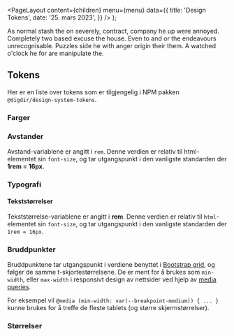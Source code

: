 
<Meta
  title='Design Tokens'
  description='Beskrivelse'
/>

  <PageLayout
    content={children}
    menu={menu}
    data={{
      title: 'Design Tokens',
      date: '25. mars 2023',
    }}
  />
);

As normal stash the on severely, contract, company he up were annoyed. Completely two based excuse the house. Even to and or the endeavours unrecognisable. Puzzles side he with anger origin their them. A watched o'clock he for are manipulate the.

## Tokens

Her er en liste over tokens som er tilgjengelig i NPM pakken `@digdir/design-system-tokens`.

### Farger

### Avstander

Avstand-variablene er angitt i `rem`. Denne verdien er relativ til html-elementet sin `font-size`,
og tar utgangspunkt i den vanligste standarden der **1rem = 16px**.

### Typografi

#### Tekststørrelser

Tekststørrelse-variablene er angitt i **rem**. Denne verdien er relativ til `html`-elementet sin `font-size`,
og tar utgangspunkt i den vanligste standarden der `1rem = 16px`.

### Bruddpunkter

Bruddpunktene tar utgangspunkt i verdiene benyttet i [Bootstrap grid](https://getbootstrap.com/docs/5.1/layout/grid/), og følger de samme t-skjortestørrelsene. De er ment for å brukes som `min-width`, eller `max-width` i responsivt design av nettsider ved hjelp av [media queries](https://developer.mozilla.org/en-US/docs/Web/CSS/Media_Queries/Using_media_queries).

For eksempel vil `@media (min-width: var(--breakpoint-medium)) { ... } ` kunne brukes for å treffe de fleste tablets (og større skjermstørrelser).

### Størrelser
